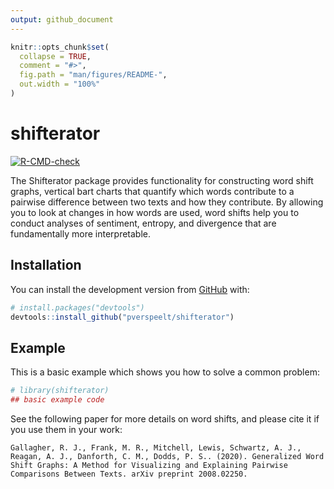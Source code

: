 ```yaml
---
output: github_document
---
```


<!-- README.md is generated from README.Rmd. Please edit that file -->

```r
knitr::opts_chunk$set(
  collapse = TRUE,
  comment = "#>",
  fig.path = "man/figures/README-",
  out.width = "100%"
)
```

# shifterator

<!-- badges: start -->
[![R-CMD-check](https://github.com/pverspeelt/shifterator/workflows/R-CMD-check/badge.svg)](https://github.com/pverspeelt/shifterator/actions)
<!-- badges: end -->

The Shifterator package provides functionality for constructing word shift graphs, vertical bart charts that quantify which words contribute to a pairwise difference between two texts and how they contribute. By allowing you to look at changes in how words are used, word shifts help you to conduct analyses of sentiment, entropy, and divergence that are fundamentally more interpretable.

## Installation

You can install the development version from [GitHub](https://github.com/) with:

``` r
# install.packages("devtools")
devtools::install_github("pverspeelt/shifterator")
```
## Example

This is a basic example which shows you how to solve a common problem:

```r
# library(shifterator)
## basic example code
```


See the following paper for more details on word shifts, and please cite it if you use them in your work:

    Gallagher, R. J., Frank, M. R., Mitchell, Lewis, Schwartz, A. J., Reagan, A. J., Danforth, C. M., Dodds, P. S.. (2020). Generalized Word Shift Graphs: A Method for Visualizing and Explaining Pairwise Comparisons Between Texts. arXiv preprint 2008.02250.

